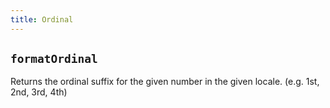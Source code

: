 ```yaml
---
title: Ordinal
---
```


## `formatOrdinal`

Returns the ordinal suffix for the given number in the given locale. (e.g. 1st, 2nd, 3rd, 4th)

<CodeExample file="reference/ordinal/formatOrdinal.ts" name="formatOrdinal" />
